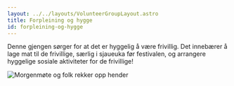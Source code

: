 ```yaml
---
layout: ../../layouts/VolunteerGroupLayout.astro
title: Forpleining og hygge
id: forpleining-og-hygge
---
```


Denne gjengen sørger for at det er hyggelig å være frivillig. Det innebærer å lage mat til de frivillige, særlig i sjaueuka før festivalen, og arrangere hyggelige sosiale aktiviteter for de frivillige!

<img
  src="/frivillig/morgenmote-folk-rekker-opp-handa.jpg"
  alt="Morgenmøte og folk rekker opp hender"
  class="rounded-lg shadow-lg"
/>
